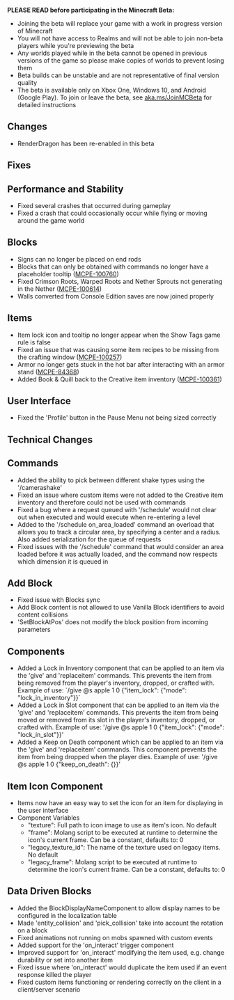 **PLEASE READ before participating in the Minecraft Beta:**

-   Joining the beta will replace your game with a work in progress version of Minecraft
-   You will not have access to Realms and will not be able to join non-beta players while you're previewing the beta
-   Any worlds played while in the beta cannot be opened in previous versions of the game so please make copies of worlds to prevent losing them
-   Beta builds can be unstable and are not representative of final version quality
-   The beta is available only on Xbox One, Windows 10, and Android (Google Play). To join or leave the beta, see [aka.ms/JoinMCBeta](https://aka.ms/JoinMCBeta) for detailed instructions  
      
    

## **Changes**

-   RenderDragon has been re-enabled in this beta  
      
    

## **Fixes**

## **Performance and Stability**

-   Fixed several crashes that occurred during gameplay
-   Fixed a crash that could occasionally occur while flying or moving around the game world

## **Blocks**

-   Signs can no longer be placed on end rods
-   Blocks that can only be obtained with commands no longer have a placeholder tooltip ([MCPE-100760](https://bugs.mojang.com/browse/MCPE-100760))
-   Fixed Crimson Roots, Warped Roots and Nether Sprouts not generating in the Nether ([MCPE-100614](https://bugs.mojang.com/browse/MCPE-100614))
-   Walls converted from Console Edition saves are now joined properly

## **Items**

-   Item lock icon and tooltip no longer appear when the Show Tags game rule is false
-   Fixed an issue that was causing some item recipes to be missing from the crafting window ([MCPE-100257](https://bugs.mojang.com/browse/MCPE-100257))
-   Armor no longer gets stuck in the hot bar after interacting with an armor stand ([MCPE-84368](https://bugs.mojang.com/browse/MCPE-84368))
-   Added Book & Quill back to the Creative item inventory ([MCPE-100361](https://bugs.mojang.com/browse/MCPE-100361))

## **User Interface**

-   Fixed the 'Profile' button in the Pause Menu not being sized correctly  
      
    

## **Technical Changes**

## **Commands**

-   Added the ability to pick between different shake types using the '/camerashake'
-   Fixed an issue where custom items were not added to the Creative item inventory and therefore could not be used with commands
-   Fixed a bug where a request queued with '/schedule' would not clear out when executed and would execute when re-entering a level
-   Added to the '/schedule on\_area\_loaded' command an overload that allows you to track a circular area, by specifying a center and a radius. Also added serialization for the queue of requests
-   Fixed issues with the '/schedule' command that would consider an area loaded before it was actually loaded, and the command now respects which dimension it is queued in

## **Add Block**

-   Fixed issue with Blocks sync
-   Add Block content is not allowed to use Vanilla Block identifiers to avoid content collisions
-   'SetBlockAtPos' does not modify the block position from incoming parameters

## **Components**

-   Added a Lock in Inventory component that can be applied to an item via the 'give' and 'replaceitem' commands. This prevents the item from being removed from the player's inventory, dropped, or crafted with. Example of use: \`/give @s apple 1 0 {"item\_lock": {"mode": "lock\_in\_inventory"}}\`
-   Added a Lock in Slot component that can be applied to an item via the 'give' and 'replaceitem' commands. This prevents the item from being moved or removed from its slot in the player's inventory, dropped, or crafted with. Example of use: '/give @s apple 1 0 {"item\_lock": {"mode": "lock\_in\_slot"}}'
-   Added a Keep on Death component which can be applied to an item via the 'give' and 'replaceitem' commands. This component prevents the item from being dropped when the player dies. Example of use: '/give @s apple 1 0 {"keep\_on\_death": {}}'

## **Item Icon Component**

-   Items now have an easy way to set the icon for an item for displaying in the user interface
-   Component Variables
    -   "texture": Full path to icon image to use as item's icon. No default
    -   "frame": Molang script to be executed at runtime to determine the icon's current frame. Can be a constant, defaults to: 0
    -   "legacy\_texture\_id": The name of the texture used on legacy items. No default
    -   "legacy\_frame": Molang script to be executed at runtime to determine the icon's current frame. Can be a constant, defaults to: 0

## **Data Driven Blocks**

-   Added the BlockDisplayNameComponent to allow display names to be configured in the localization table
-   Made 'entity\_collision' and 'pick\_collision' take into account the rotation on a block
-   Fixed animations not running on mobs spawned with custom events
-   Added support for the 'on\_interact' trigger component
-   Improved support for 'on\_interact' modifying the item used, e.g. change durability or set into another item
-   Fixed issue where 'on\_interact' would duplicate the item used if an event response killed the player
-   Fixed custom items functioning or rendering correctly on the client in a client/server scenario